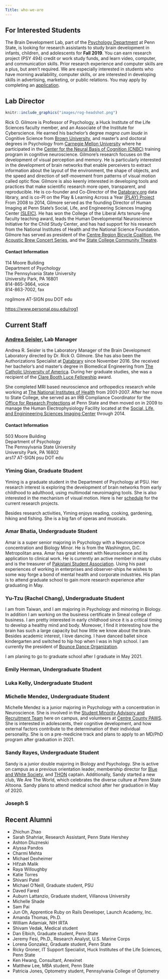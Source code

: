 ```yaml
---
Title: who-we-are
---
```

## For Interested Students

The Brain Development Lab, part of the [Psychology Department](https://psych.la.psu.edu) at Penn State, is looking for research assistants to study brain development in infants, children, and adolescents for **Fall 2019**. You can earn research project (PSY 494) credit or work study funds, and learn video, computer, and communication skills. Prior research experience and computer skills are a plus, but aren't required. We are especially interested in students who have morning availability, computer skills, or are interested in developing skills in advertising, marketing, or public relations. You may apply by completing an [application](https://docs.google.com/forms/d/1HgafpfTVPyMk_Wzf4b_ubzig_fs4lFGS6qh_y0sa0uE/viewform).

## Lab Director

```r
knitr::include_graphics("images/rog-headshot.png")
```

Rick O. Gilmore is Professor of Psychology, a Huck Institute of the Life Sciences faculty member, and an Associate of the Institute for Cyberscience. He earned his bachelor's degree *magna cum laude* in Cognitive Science from [Brown University](https://www.brown.edu), and master's and doctoral degrees in Psychology from [Carnegie Mellon University](https://www.cmu.edu) where he participated in the [Center for the Neural Basis of Cognition (CNBC)](https://cnbc.cmu.edu) training program in cognitive neuroscience. Gilmore's research focuses on the development of visual perception and memory. He is particularly interested in the development of brain networks that enable perceivers to extract information about the layout of the environment, the shape of objects, and the speed and direction of self-movement from patterns of visual motion called optic flow. Gilmore is also keenly interested in developing tools and practices that make scientific research more open, transparent, and reproducible. He is co-founder and Co-Director of the [Databrary.org](https://databrary.org) data library, and is co-PI on the Play & Learning Across a Year [(PLAY) Project](https://play-project.org) 
From 2008 to 2014, Gilmore served as the founding Director of Human Imaging at Penn State's Social, Life, and Engineering Sciences Imaging Center [(SLEIC)](https://imaging.psu.edu). He has won the College of the Liberal Arts tenure-line faculty teaching award, leads the Human Developmental Neuroscience Initiative for the Child Study Center, and has had support for his research from the National Institutes of Health and the National Science Foundation. Gilmore has served as president of the [Centre Region Bicycle Coalition](https://centrebike.org), the [Acoustic Brew Concert Series](https://acousticbrew.org), and the [State College Community Theatre](https://scctonline.org).

#### Contact Information

<p>114 Moore Building<br/>
Department of Psychology<br/>
The Pennsylvania State University<br/>
University Park, PA 16801<br/>
814-865-3664, voice <br/>
814-863-7002, fax<br/>

rogilmore AT-SIGN psu DOT edu<br/>

<a href="https://www.personal.psu.edu/rog1">https://www.personal.psu.edu/rog1</a></br>

## Current Staff

### [Andrea Seisler](mailto:ars17psu@gmail.com), Lab Manager
Andrea R. Seisler is the Laboratory Manager of the Brain Development Laboratory directed by Dr. Rick O. Gilmore. She has also been the Authorizations Specialist at [Databrary](https://databrary.org) since November 2016. She received her bachelor's and master's degree in Biomedical Engineering from [The Catholic University of America](https://www.cua.edu/). During her graduate studies, she was a recipient of the [Clare Booth Luce Fellowship](https://www.hluce.org/cblprogram.aspx) award.

She completed MRI based neuroscience and orthopedics research while working at [The National Institutes of Health](https://www.nih.gov/) from 2001-2007. After her move to State College, she served as an IRB Compliance Coordinator for the [Office for Research Protections](https://www.research.psu.edu/orp/humans) at Penn State and then moved on in 2009 to manage the Human Electrophysiology Facility located at the [Social, Life, and Enginineering Sciences Imaging Center](https://www.imaging.psu.edu/) through 2014.

#### Contact Information

<p>503 Moore Building<br/>
Department of Psychology<br/>
The Pennsylvania State University<br/>
University Park, PA 16802<br/>
ars17 AT-SIGN psu DOT edu</p>

### Yiming Qian, Graduate Student

Yiming is a graduate student in the Department of Psychology at PSU. Her research interest is exploring the development of brain networks from early childhood to adulthood, using multimodal neuroimaging tools. She is also interested in the mechanism of visual motion. Here is her [schedule](https://rstudio-connect.tlt.psu.edu:3939/content/22/projects_scheme.html) for the current research projects.

Besides research activities, Yiming enjoys reading, cooking, gardening, hiking and fishing. She is a big fan of operas and musicals.

### Amar Bhatia, Undergraduate Student 

Amar is a super senior majoring in Psychology with a Neuroscience concentration and
Biology Minor. He is from the Washington, D.C. Metropolitan area. Amar has great interest with
Neuroscience and its application to clinical work. He is currently an active member in many
clubs and is the treasurer of [Pakistani Student Association](https://www.facebook.com/pennstatepsa/). Using his past experiences of
working in enterprises and observer-ships he wishes to some way forge a bond of mental health
and corporate industries. His plan is to attend graduate school to gain more research
experience after graduating in May.

### Yu-Tzu (Rachel Chang), Undergraduate Student
I am from Taiwan, and I am majoring in Psychology and minoring in Biology. In addition I am working on the business certificate in Smeal college of business. I am pretty interested in early childhood since it is a critical timing to develop a healthy mind and body. Moreover, I find it interesting how the brain has such a large capacity but how little we know about the brain. Besides academic interest, I love dancing. I have danced ballet since kindergarten and switched to hip hop when I was in high school. I am currently the  president of [Bounce Dance Organization](https://www.instagram.com/bounce_psu/?hl=zh-tw).

I am planing to go to graduate school after I graduate in May 2021.

### Emily Herman, Undergraduate Student

### Luka Kelly, Undergraduate Student

### Michelle Mendez, Undergraduate Student 

Michelle Mendez is a junior majoring in Psychology with a concentration in Neuroscience. She is involved in the [Student Minority Advisory and Recruitment Team](https://admissions.psu.edu/smart/) here on campus, and volunteers at [Centre County PAWS](https://www.centrecountypaws.org/). She is interested in adolescents, their cognitive development, and how external factors contribute to the determination of their individual personality. She is on a pre-medicine track and plans to apply to an MD/PhD program after graduation in 2021.

### Sandy Rayes, Undergraduate Student 

Sandy is a junior double majoring in Biology and Psychology. She is active on campus as a previous orientation leader, membership director for [Blue and White Society](https://www.bluewhitesociety.com), and [THON](https://thon.org) captain. Additionally, Sandy started a new club, We Are The World, which celebrates the diverse culture at Penn State Altoona. Sandy plans to attend medical school after her graduation in May of 2020.

### Joseph S


## Recent Alumni

- Zhichun Zhao
- Sarah Shahriar, Research Assistant, Penn State Hershey
- Ashton Dluzneski
- Alyssa Pandos  
- Charmi Mehta  
- Michael Dexheimer 
- Hifzah Malik
- Raya Willoughby
- Katie Torres
- Shivani Patel
- Michael O'Neill, Graduate student, PSU
- Daved Fared
- Auburn Lattanzio, Graduate student, Villanova University
- Michelle Shade
- Sam Pai
- Jun Oh, Apprentice Ruby on Rails Developer, Launch Academy, Inc.
- Amanda Thomas, Ph.D.
- William Adamiak, NIH IRTA
- Shivam Vedak, Medical student
- Dan Elbich, Graduate student, Penn State
- Jeremy Fesi, Ph.D., Research Analyst, U.S. Marine Corps
- Lorena Gonzalez, Graduate student, Penn State
- Ricky Groner, IT Support Specialist, Huck Institutes of the Life Sciences, Penn State
- Ken Hwang, Consultant, Anexinet
- Matthew Lee, MBA student, Penn State
- Patricia Jones, Optometry student, Pennsylvania College of Optometry
